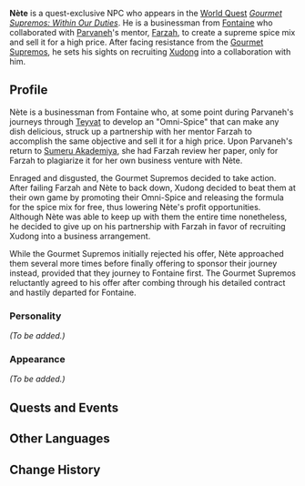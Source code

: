 {{Meta
<!-- Remove this template after adding the missing info -->
|missing_NPC_profile  = yes
}}
{{Character Infobox
|type             = Quest NPC
|image            = NPC Nète.png
|realname         = <!-- Optional, if different from in-game name -->
|deceased         = <!-- Past (for deceased prior to events of the game) or free response -->
|region           = Fontaine
|location         = Sumeru
|affiliation      = 
|title            = 

|ancestry         = <!-- Clan/family -->
|father           = 
|mother           = 
|spouse           = 
|sibling          = 
|child            = 
|relative         = 

|dialoguereward   = 
}}
'''Nète''' is a quest-exclusive NPC who appears in the [[World Quest]] ''[[Gourmet Supremos: Within Our Duties]]''. He is a businessman from [[Fontaine]] who collaborated with [[Parvaneh]]'s mentor, [[Farzah]], to create a supreme spice mix and sell it for a high price. After facing resistance from the [[Gourmet Supremos]], he sets his sights on recruiting [[Xudong]] into a collaboration with him.
<!--
==Location==
{{subst:#tag:gallery|
NPC Location {{subst:PAGENAME}}.png{{subst:!}}{{subst:PAGENAME}}'s location
NPC Location {{subst:PAGENAME}} Context.png{{subst:!}}Additional context
}}
-->
==Profile==
Nète is a businessman from Fontaine who, at some point during Parvaneh's journeys through [[Teyvat]] to develop an "Omni-Spice" that can make any dish delicious, struck up a partnership with her mentor Farzah to accomplish the same objective and sell it for a high price. Upon Parvaneh's return to [[Sumeru Akademiya]], she had Farzah review her paper, only for Farzah to plagiarize it for her own business venture with Nète.

Enraged and disgusted, the Gourmet Supremos decided to take action. After failing Farzah and Nète to back down, Xudong decided to beat them at their own game by promoting their Omni-Spice and releasing the formula for the spice mix for free, thus lowering Nète's profit opportunities. Although Nète was able to keep up with them the entire time nonetheless, he decided to give up on his partnership with Farzah in favor of recruiting Xudong into a business arrangement.

While the Gourmet Supremos initially rejected his offer, Nète approached them several more times before finally offering to sponsor their journey instead, provided that they journey to Fontaine first. The Gourmet Supremos reluctantly agreed to his offer after combing through his detailed contract and hastily departed for Fontaine.

===Personality===
''(To be added.)''

===Appearance===
<!--Keep appearance section short and concise. Limit to 2 paragraphs with 3-4 sentences each.-->
''(To be added.)''

==Quests and Events==
{{Quests and Events}}
<!--
==Trivia==
* 
-->
==Other Languages==
{{Other Languages
|default_hidden = 1
|en      = Nète
|zhs     = 尼特
|zhs_rm  = Nítè
|zht     = 尼特
|zht_rm  = Nítè
|ja      = ニト
|ja_rm   = Nito
|ko      = 네트
|ko_rm   = Neteu
|es      = Nète
|fr      = Nète
|ru      = Нет
|th      = Nète
|vi      = Nète
|de      = Nète
|id      = Nète
|pt      = Nète
|tr      = Nète
|it      = Nète
}}

==Change History==
{{Change History|3.0}}
<!--
==References==
{{Reflist}}
-->